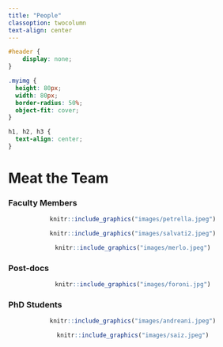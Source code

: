 ```yaml
---
title: "People"
classoption: twocolumn
text-align: center
---
```


```css
#header {
    display: none;
}
```

```css
.myimg {
  height: 80px;
  width: 80px;
  border-radius: 50%;
  object-fit: cover;
}
```

```css
h1, h2, h3 {
  text-align: center;
}
```
# Meat the Team

### Faculty Members

<center>
:::::::::::::: {class='row'}
::: {class='col-sm-4'}

```r
knitr::include_graphics("images/petrella.jpeg")
``` 

:::
::: {class='col-sm-4'}

```r
knitr::include_graphics("images/salvati2.jpeg")
``` 

:::

::: {class='col-sm-4'}

```r
knitr::include_graphics("images/merlo.jpeg")
``` 

:::
::::::::::::::
</center>




<!-- - [Lea Petrella](https://beatricefor.github.io/quantile-website-test-pages/petrella.html) -->
<!-- - [Nicola Salvati](https://beatricefor.github.io/quantile-website-test-pages/salvati.html) -->
<!-- - [Luca Merlo](https://beatricefor.github.io/quantile-website-test-pages/merlo.html) -->

### Post-docs
<center>
```r
knitr::include_graphics("images/foroni.jpg")
``` 
</center>
<!-- - [Beatrice Foroni](https://beatricefor.github.io/quantile-website-test-pages/foroni.html) -->

### PhD Students
<center>
:::::::::::::: {class='row'}
::: {class='col-sm-6'}

```r
knitr::include_graphics("images/andreani.jpeg")
``` 
:::

::: {class='col-sm-6'}

```r
knitr::include_graphics("images/saiz.jpeg")
``` 

:::
::::::::::::::
</center>


<!-- - Maria Saiz -->
<!-- - Mila Andreani -->

